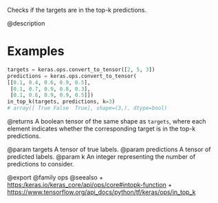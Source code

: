 Checks if the targets are in the top-k predictions.

@description

# Examples
```python
targets = keras.ops.convert_to_tensor([2, 5, 3])
predictions = keras.ops.convert_to_tensor(
[[0.1, 0.4, 0.6, 0.9, 0.5],
 [0.1, 0.7, 0.9, 0.8, 0.3],
 [0.1, 0.6, 0.9, 0.9, 0.5]])
in_top_k(targets, predictions, k=3)
# array([ True False  True], shape=(3,), dtype=bool)
```

@returns
A boolean tensor of the same shape as `targets`, where each element
indicates whether the corresponding target is in the top-k predictions.

@param targets A tensor of true labels.
@param predictions A tensor of predicted labels.
@param k An integer representing the number of predictions to consider.

@export
@family ops
@seealso
+ <https:/keras.io/keras_core/api/ops/core#intopk-function>
+ <https://www.tensorflow.org/api_docs/python/tf/keras/ops/in_top_k>
